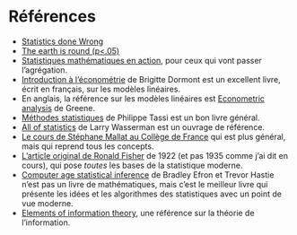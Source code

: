 # Références {.unnumbered}

- [Statistics done Wrong](https://www.statisticsdonewrong.com/)
- [The earth is round (p<.05)](https://www.sjsu.edu/faculty/gerstman/misc/Cohen1994.pdf)
- [Statistiques mathématiques en action](https://www.deboecksuperieur.com/ouvrage/9782311007206-statistique-mathematique-en-action), pour ceux qui vont passer l'agrégation. 
- [Introduction à l'économétrie](https://www.eyrolles.com/Entreprise/Livre/introduction-a-l-econometrie-9782707613981/) de Brigitte Dormont est un excellent livre, écrit en français, sur les modèles linéaires. 
- En anglais, la référence sur les modèles linéaires est [Econometric analysis](https://www.pearson.fr/book/?gcoi=27440100285130) de Greene. 
- [Méthodes statistiques](https://www.eyrolles.com/Sciences/Livre/methodes-statistiques-9782717848595/) de Philippe Tassi est un bon livre général. 
- [All of statistics](https://egrcc.github.io/docs/math/all-of-statistics.pdf) de Larry Wasserman est un ouvrage de référence. 
- [Le cours de Stéphane Mallat au Collège de France](https://www.college-de-france.fr/fr/agenda/cours/information-et-complexite) qui est plus général, mais qui reprend tous les concepts. 
- [L'article original de Ronald Fisher](/docs/fisher.pdf) de 1922 (et pas 1935 comme j'ai dit en cours), qui pose *toutes* les bases de la statistique moderne. 
- [Computer age statistical inference](https://hastie.su.domains/CASI_files/PDF/casi.pdf) de Bradley Efron et Trevor Hastie n'est pas un livre de mathématiques, mais c'est le meilleur livre qui présente les idées et les algorithmes des statistiques avec un point de vue moderne. 
- [Elements of information theory](https://onlinelibrary.wiley.com/doi/book/10.1002/047174882X), une référence sur la théorie de l'information. 
